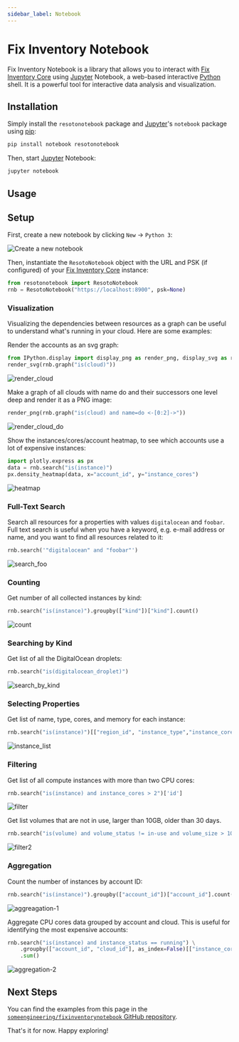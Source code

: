 ```yaml
---
sidebar_label: Notebook
---
```


# Fix Inventory Notebook

Fix Inventory Notebook is a library that allows you to interact with [Fix Inventory Core](../components/core.mdx) using [Jupyter](https://jupyter.org) Notebook, a web-based interactive [Python](https://python.org) shell. It is a powerful tool for interactive data analysis and visualization.

## Installation

Simply install the `resotonotebook` package and [Jupyter](https://jupyter.org)'s `notebook` package using [pip](https://pip.pypa.io):

```bash
pip install notebook resotonotebook
```

Then, start [Jupyter](https://jupyter.org) Notebook:

```bash
jupyter notebook
```

## Usage

## Setup

First, create a new notebook by clicking `New` &rarr; `Python 3`:

![Create a new notebook](./img/create_new_notebook.png)

Then, instantiate the `ResotoNotebook` object with the URL and PSK (if configured) of your [Fix Inventory Core](../components/core.mdx) instance:

```python
from resotonotebook import ResotoNotebook
rnb = ResotoNotebook("https://localhost:8900", psk=None)
```

### Visualization

Visualizing the dependencies between resources as a graph can be useful to understand what's running in your cloud. Here are some examples:

Render the accounts as an svg graph:

```python
from IPython.display import display_png as render_png, display_svg as render_svg
render_svg(rnb.graph("is(cloud)"))
```

![render_cloud](./img/render_cloud.png)

Make a graph of all clouds with name do and their successors one level deep and render it as a PNG image:

```python
render_png(rnb.graph("is(cloud) and name=do <-[0:2]->"))
```

![render_cloud_do](./img/render_cloud_do.png)

Show the instances/cores/account heatmap, to see which accounts use a lot of expensive instances:

```python
import plotly.express as px
data = rnb.search("is(instance)")
px.density_heatmap(data, x="account_id", y="instance_cores")
```

![heatmap](./img/plotly_heatmap.png)

### Full-Text Search

Search all resources for a properties with values `digitalocean` and `foobar`. Full text search is useful when you have a keyword, e.g. e-mail address or name, and you want to find all resources related to it:

```python
rnb.search('"digitalocean" and "foobar"')
```

![search_foo](./img/search_foo.png)

### Counting

Get number of all collected instances by kind:

```python
rnb.search("is(instance)").groupby(["kind"])["kind"].count()
```

![count](./img/count.png)

### Searching by Kind

Get list of all the DigitalOcean droplets:

```python
rnb.search("is(digitalocean_droplet)")
```

![search_by_kind](./img/search_by_kind.png)

### Selecting Properties

Get list of name, type, cores, and memory for each instance:

```python
rnb.search("is(instance)")[["region_id", "instance_type","instance_cores", "instance_memory"]]
```

![instance_list](./img/instance_list.png)

### Filtering

Get list of all compute instances with more than two CPU cores:

```python
rnb.search("is(instance) and instance_cores > 2")['id']
```

![filter](./img/filter.png)

Get list volumes that are not in use, larger than 10GB, older than 30 days.

```python
rnb.search("is(volume) and volume_status != in-use and volume_size > 10 and age > 30d")['id']
```

![filter2](./img/filter-2.png)

### Aggregation

Count the number of instances by account ID:

```python
rnb.search("is(instance)").groupby(["account_id"])["account_id"].count()
```

![aggreagation-1](./img/aggregation-1.png)

Aggregate CPU cores data grouped by account and cloud. This is useful for identifying the most expensive accounts:

```python
rnb.search("is(instance) and instance_status == running") \
    .groupby(["account_id", "cloud_id"], as_index=False)[["instance_cores"]] \
    .sum()
```

![aggregation-2](./img/aggregation-2.png)

## Next Steps

You can find the examples from this page in the [`someengineering/fixinventorynotebook` GitHub repository](https://github.com/someengineering/fixinventorynotebook/blob/main/examples/example.ipynb).

That's it for now. Happy exploring!
